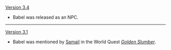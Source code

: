 {{Change History/Header}}
[[Version 3.4]]
* Babel was released as an NPC.
----
[[Version 3.1]]
* Babel was mentioned by [[Samail]] in the World Quest ''[[Golden Slumber]]''.